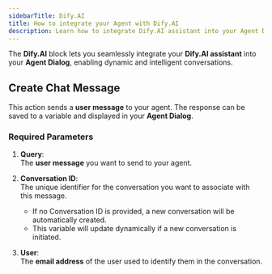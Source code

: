 ```yaml
---
sidebarTitle: Dify.AI
title: How to integrate your Agent with Dify.AI
description: Learn how to integrate Dify.AI assistant into your Agent Dialog for seamless chatbot interactions.
---
```


The **Dify.AI** block lets you seamlessly integrate your **Dify.AI assistant** into your **Agent Dialog**, enabling dynamic and intelligent conversations.

## Create Chat Message

This action sends a **user message** to your agent. The response can be saved to a variable and displayed in your **Agent Dialog**.

### Required Parameters

1. **Query**:  
   The **user message** you want to send to your agent. 

2. **Conversation ID**:  
   The unique identifier for the conversation you want to associate with this message.  
   - If no Conversation ID is provided, a new conversation will be automatically created.  
   - This variable will update dynamically if a new conversation is initiated.

3. **User**:  
   The **email address** of the user used to identify them in the conversation.

